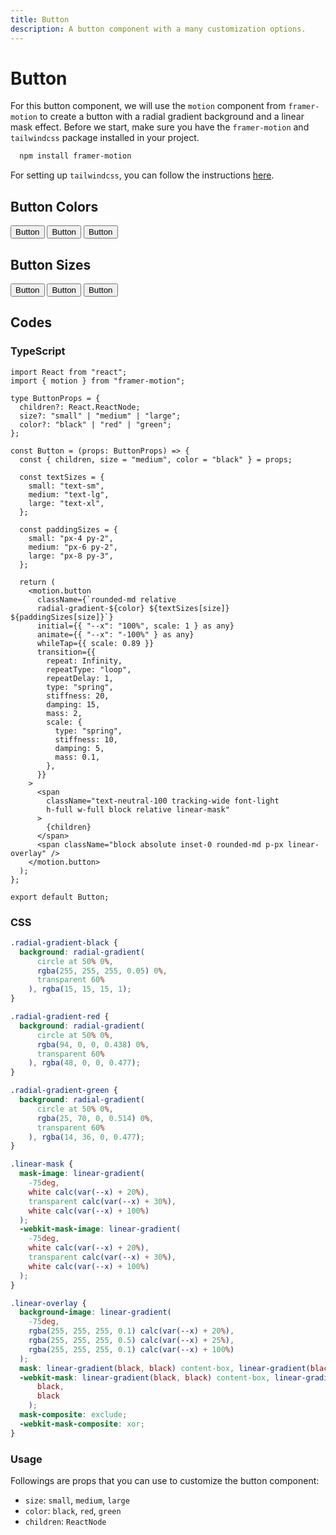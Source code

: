 ```yaml
---
title: Button
description: A button component with a many customization options.
---
```


<div className="container">

# Button

For this button component, we will use the `motion` component from `framer-motion` to create a button with a radial gradient background and a linear mask effect. 
Before we start, make sure you have the `framer-motion` and `tailwindcss` package installed in your project.
  
  ```bash {3} copy
    npm install framer-motion
  ```
For setting up `tailwindcss`, you can follow the instructions [here](https://tailwindcss.com/docs/installation).

## Button Colors

<Spacing size="small">
  <Button>Button</Button>
  <Button color="red">Button</Button>
  <Button color="green">Button</Button>
</Spacing>

## Button Sizes

<Spacing size="small">
  <Button size="small">Button</Button>
  <Button size="medium">Button</Button>
  <Button size="large">Button</Button>
</Spacing>

## Codes

### TypeScript

```tsx filename="button.tsx" {3} copy
import React from "react";
import { motion } from "framer-motion";

type ButtonProps = {
  children?: React.ReactNode;
  size?: "small" | "medium" | "large";
  color?: "black" | "red" | "green";
};

const Button = (props: ButtonProps) => {
  const { children, size = "medium", color = "black" } = props;

  const textSizes = {
    small: "text-sm",
    medium: "text-lg",
    large: "text-xl",
  };

  const paddingSizes = {
    small: "px-4 py-2",
    medium: "px-6 py-2",
    large: "px-8 py-3",
  };

  return (
    <motion.button
      className={`rounded-md relative 
      radial-gradient-${color} ${textSizes[size]} ${paddingSizes[size]}`}
      initial={{ "--x": "100%", scale: 1 } as any}
      animate={{ "--x": "-100%" } as any}
      whileTap={{ scale: 0.89 }}
      transition={{
        repeat: Infinity,
        repeatType: "loop",
        repeatDelay: 1,
        type: "spring",
        stiffness: 20,
        damping: 15,
        mass: 2,
        scale: {
          type: "spring",
          stiffness: 10,
          damping: 5,
          mass: 0.1,
        },
      }}
    >
      <span
        className="text-neutral-100 tracking-wide font-light 
        h-full w-full block relative linear-mask"
      >
        {children}
      </span>
      <span className="block absolute inset-0 rounded-md p-px linear-overlay" />
    </motion.button>
  );
};

export default Button;
```

### CSS

```css filename="button.css" {3} copy
.radial-gradient-black {
  background: radial-gradient(
      circle at 50% 0%,
      rgba(255, 255, 255, 0.05) 0%,
      transparent 60%
    ), rgba(15, 15, 15, 1);
}

.radial-gradient-red {
  background: radial-gradient(
      circle at 50% 0%,
      rgba(94, 0, 0, 0.438) 0%,
      transparent 60%
    ), rgba(48, 0, 0, 0.477);
}

.radial-gradient-green {
  background: radial-gradient(
      circle at 50% 0%,
      rgba(25, 70, 0, 0.514) 0%,
      transparent 60%
    ), rgba(14, 36, 0, 0.477);
}

.linear-mask {
  mask-image: linear-gradient(
    -75deg,
    white calc(var(--x) + 20%),
    transparent calc(var(--x) + 30%),
    white calc(var(--x) + 100%)
  );
  -webkit-mask-image: linear-gradient(
    -75deg,
    white calc(var(--x) + 20%),
    transparent calc(var(--x) + 30%),
    white calc(var(--x) + 100%)
  );
}

.linear-overlay {
  background-image: linear-gradient(
    -75deg,
    rgba(255, 255, 255, 0.1) calc(var(--x) + 20%),
    rgba(255, 255, 255, 0.5) calc(var(--x) + 25%),
    rgba(255, 255, 255, 0.1) calc(var(--x) + 100%)
  );
  mask: linear-gradient(black, black) content-box, linear-gradient(black, black);
  -webkit-mask: linear-gradient(black, black) content-box, linear-gradient(
      black,
      black
    );
  mask-composite: exclude;
  -webkit-mask-composite: xor;
}
```

### Usage

Followings are props that you can use to customize the button component:
- `size`: `small`, `medium`, `large`
- `color`: `black`, `red`, `green`
- `children`: `ReactNode`

</div>
